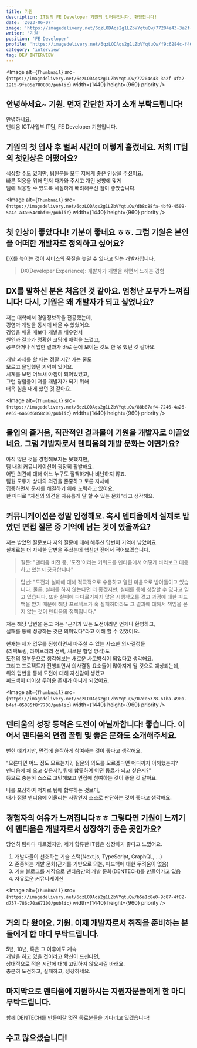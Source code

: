```yaml
---
title: 기원
description: IT팀의 FE Developer 기원의 인터뷰입니다. 환영합니다!
date: '2023-06-07'
image: 'https://imagedelivery.net/6qzLODAqs2g1LZbVYqtuQw/77204e43-3a2f-4fa2-1215-9fe05e780800/public'
writer: '기원'
position: 'FE Developer'
profile: 'https://imagedelivery.net/6qzLODAqs2g1LZbVYqtuQw/f9c6284c-f46b-4665-4a89-a2ff29f05200/public'
category: 'interview'
tag: DEV INTERVIEW
---
```


<Image
  alt={`Thumbnail`}
  src={`https://imagedelivery.net/6qzLODAqs2g1LZbVYqtuQw/77204e43-3a2f-4fa2-1215-9fe05e780800/public`}
  width={1440}
  height={960}
  priority
/>

## 안녕하세요~ 기원. 먼저 간단한 자기 소개 부탁드립니다!

안녕하세요.<br/>
덴티움 ICT사업부 IT팀, FE Developer 기원입니다.

## 기원의 첫 입사 후 벌써 시간이 이렇게 흘렀네요. 저희 IT팀의 첫인상은 어땠어요?

식상할 수도 있지만, 팀원분들 모두 저에게 좋은 인상을 주셨어요.<br/>
빠른 적응을 위해 먼저 다가와 주시고 개인 성향에 맞게<br/>
팀에 적응할 수 있도록 세심하게 배려해주신 점이 좋았습니다.

<Image
  alt={`Thumbnail`}
  src={`https://imagedelivery.net/6qzLODAqs2g1LZbVYqtuQw/db8c88fa-4bf9-4509-5a4c-a3a054c0bf00/public`}
  width={1440}
  height={960}
  priority
/>

## 첫 인상이 좋았다니! 기분이 좋네요 ㅎㅎ. 그럼 기원은 본인을 어떠한 개발자로 정의하고 싶어요?

DX를 높이는 것이 서비스의 품질을 높일 수 있다고 믿는 개발자입니다.

> DX(Developer Experience): 개발자가 개발을 하면서 느끼는 경험

## DX를 말하신 분은 처음인 것 같아요. 엄청난 포부가 느껴집니다! 다시, 기원은 왜 개발자가 되고 싶었나요?

저는 대학에서 경영정보학을 전공했는데,<br/>
경영과 개발을 동시에 배울 수 있었어요.<br/>
경영을 배울 때보다 개발을 배우면서 <br/>
원인과 결과가 명확한 코딩에 매력을 느꼈고,<br/>
공부하거나 작업한 결과가 바로 눈에 보이는 것도 한 몫 했던 것 같아요.

개발 과제를 할 때는 정말 시간 가는 줄도 <br/>
모르고 몰입했던 기억이 있어요.<br/>
시계를 보면 어느새 아침이 되어있었고,<br/>
그런 경험들이 저를 개발자가 되기 위해<br/>
더욱 힘을 내게 했던 것 같아요.

<Image
  alt={`Thumbnail`}
  src={`https://imagedelivery.net/6qzLODAqs2g1LZbVYqtuQw/88b87af4-7246-4a26-ee55-6a60d6858c00/public`}
  width={1440}
  height={960}
  priority
/>

## 몰입의 즐거움, 직관적인 결과물이 기원을 개발자로 이끌었네요. 그럼 개발자로서 덴티움의 개발 문화는 어떤가요?

아직 많은 것을 경험해보지는 못했지만, <br/>
팀 내의 커뮤니케이션이 굉장히 활발해요.<br/>
어떤 의견에 대해 어느 누구도 질책하거나 비난하지 않죠.<br/>
팀원 모두가 상대의 의견을 존중하고 토론 자체에 <br/>
집중하면서 문제를 해결하기 위해 노력하고 있어요.<br/>
한 마디로 "자신의 의견을 자유롭게 말 할 수 있는 문화"라고 생각해요.

## 커뮤니케이션은 정말 인정해요. 혹시 덴티움에서 실제로 받았던 면접 질문 중 기억에 남는 것이 있을까요?

저는 받았던 질문보다 저의 질문에 대해 해주신 답변이 기억에 남았어요.<br/>
실제로는 더 자세한 답변을 주셨는데 핵심만 짚어서 적어보겠습니다.

> 질문: "덴티움 비전 중, '도전'이라는 키워드를 덴티움에서 어떻게 바라보고 대응하고 있는지 궁금합니다"

> 답변: "도전과 실패에 대해 적극적으로 수용하고 열린 마음으로 받아들이고 있습니다.
> 물론, 실패를 하지 않는다면 더 좋겠지만, 실패를 통해 성장할 수 있다고 믿고 있습니다.
> 또한 실패에 다다르기까지 많은 시행착오를 겪고 과정에 대한 피드백을 받기 때문에
> 해당 프로젝트가 혹 실패하더라도 그 결과에 대해서 책임을 묻지 않는 것이 덴티움의 정책입니다."

저는 해당 답변을 듣고 저는 "근거가 있는 도전이라면 언제나 환영하고, <br/>
실패를 통해 성장하는 것은 의미있다"라고 이해 할 수 있었어요.

현재는 제가 업무를 진행하면서 마주칠 수 있는 사소한 의사결정들<br/>
(리팩토링, 라이브러리 선택, 새로운 협업 방식)도<br/>
도전의 일부분으로 생각해보는 새로운 사고방식이 되었다고 생각해요.<br/>
그리고 프로젝트가 진행되면서 의사결정 요소들이 많아지게 될 것으로 예상되는데,<br/>
위의 답변을 통해 도전에 대해 자신감이 생겼고 <br/>
피드백이 더이상 두려운 존재가 아니게 되었어요.

<Image
  alt={`Thumbnail`}
  src={`https://imagedelivery.net/6qzLODAqs2g1LZbVYqtuQw/07ce5378-61ba-490a-b4af-05085f8f7700/public`}
  width={1440}
  height={960}
  priority
/>

## 덴티움의 성장 동력은 도전이 아닐까합니다! 좋습니다. 이어서 덴티움의 면접 꿀팁 및 좋은 문화도 소개해주세요.

뻔한 얘기지만, 면접에 솔직하게 참여하는 것이 좋다고 생각해요.

"모른다면 어느 정도 모르는지?, 질문의 의도를 모르겠다면 어디까지 이해했는지?<br/>
덴티움에 왜 오고 싶은지?, 팀에 합류하여 어떤 동료가 되고 싶은지?"<br/>
등으로 충분히 스스로 고민해보고 면접에 참여하는 것이 좋을 것 같아요.

나를 포장하여 억지로 팀에 합류하는 것보다,<br/>
내가 정말 덴티움에 어울리는 사람인지 스스로 판단하는 것이 좋다고 생각해요.

## 경험자의 여유가 느껴집니다ㅎㅎ 그렇다면 기원이 느끼기에 덴티움은 개발자로서 성장하기 좋은 곳인가요?

당연히 팀마다 다르겠지만, 제가 합류한 IT팀은 성장하기 좋다고 느꼈어요.

1. 개발자들이 선호하는 기술 스택(Next.js, TypeScript, GraphQL, ...)
2. 존중하는 개발 문화(근거를 기반으로 의논, 피드백에 대한 두려움이 없음)
3. 기술 블로그를 시작으로 덴티움만의 개발 문화(DENTECH)를 만들어가고 있음
4. 자유로운 커뮤니케이션

<Image
  alt={`Thumbnail`}
  src={`https://imagedelivery.net/6qzLODAqs2g1LZbVYqtuQw/b5a1c8e0-9c87-4f82-d757-786c70a67100/public`}
  width={1440}
  height={960}
  priority
/>

## 거의 다 왔어요. 기원. 이제 개발자로서 취직을 준비하는 분들에게 한 마디 부탁드립니다.

5년, 10년, 혹은 그 이후에도 계속 <br/>
개발을 하고 있을 것이라고 확신이 드신다면, <br/>
상대적으로 적은 시간에 대해 고민하지 않으시길 바래요.<br/>
충분히 도전하고, 실패하고, 성장하세요.

## 마지막으로 덴티움에 지원하시는 지원자분들에게 한 마디 부탁드립니다.

함께 DENTECH를 만들어갈 멋진 동료분들을 기다리고 있겠습니다!

## 수고 많으셨습니다!
